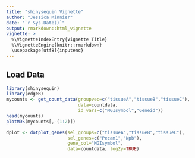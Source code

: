 ```yaml
---
title: "shinysequin Vignette"
author: "Jessica Minnier"
date: "`r Sys.Date()`"
output: rmarkdown::html_vignette
vignette: >
  %\VignetteIndexEntry{Vignette Title}
  %\VignetteEngine{knitr::rmarkdown}
  \usepackage[utf8]{inputenc}
---
```




## Load Data

```r
library(shinysequin)
library(edgeR)
mycounts <- get_count_data(groupvec=c("tissueA","tissueB","tissueC"),
                           data=countdata,
                           id_vars=c("MGIsymbol","Geneid"))
head(mycounts)
plotMDS(mycounts[,-(1:2)])

dplot <- dotplot_genes(sel_groups=c("tissueA","tissueB","tissueC"),
                       sel_genes=c("Pecam1","Npb"),
                       gene_col="MGIsymbol",
                       data=countdata, log2y=TRUE)

```
